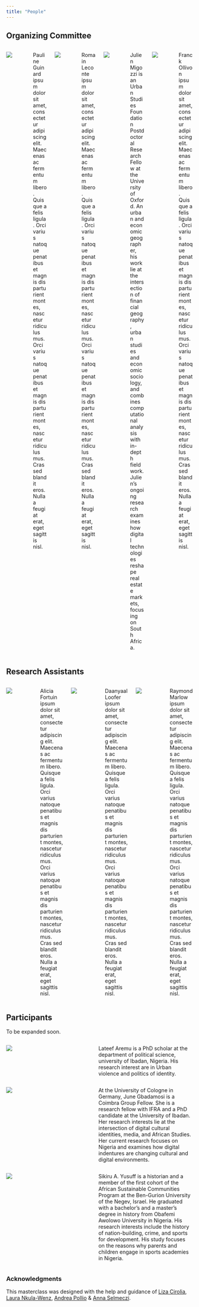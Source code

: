 ---
title: "People"
---

## Organizing Committee

::: columns
::: {.column width="30%"}
![](https://wsrv.nl/?url=wsrv.nl/lichtenstein.jpg&w=200&h=200&fit=cover&mask=circle&maxage=7d)
:::

::: {.column width="10%"}
<!-- empty column to create gap -->
:::

::: {.column width="50%"}
Pauline Guinard ipsum dolor sit amet, consectetur adipiscing elit. Maecenas ac fermentum libero. Quisque a felis ligula. Orci varius natoque penatibus et magnis dis parturient montes, nascetur ridiculus mus. Orci varius natoque penatibus et magnis dis parturient montes, nascetur ridiculus mus. Cras sed blandit eros. Nulla a feugiat erat, eget sagittis nisl.
:::

::: {.column width="30%"}
![](https://wsrv.nl/?url=wsrv.nl/lichtenstein.jpg&w=200&h=200&fit=cover&mask=circle&maxage=7d)
:::

::: {.column width="10%"}
<!-- empty column to create gap -->
:::

::: {.column width="50%"}
Romain Leconte ipsum dolor sit amet, consectetur adipiscing elit. Maecenas ac fermentum libero. Quisque a felis ligula. Orci varius natoque penatibus et magnis dis parturient montes, nascetur ridiculus mus. Orci varius natoque penatibus et magnis dis parturient montes, nascetur ridiculus mus. Cras sed blandit eros. Nulla a feugiat erat, eget sagittis nisl.
:::

::: {.column width="30%"}
![](assets/pic2-modified.png)
:::

::: {.column width="10%"}
<!-- empty column to create gap -->
:::

::: {.column width="50%"}
Julien Migozzi is an Urban Studies Foundation Postdoctoral Research Fellow at the University of Oxford. An urban and economic geographer, his work lie at the intersection of financial geography, urban studies and economic sociology, and combines computational analysis with in-depth fieldwork. Julien's ongoing research examines how digital technologies reshape real estate markets, focusing on South Africa.
:::

::: {.column width="30%"}
![](https://wsrv.nl/?url=wsrv.nl/lichtenstein.jpg&w=200&h=200&fit=cover&mask=circle&maxage=7d)
:::

::: {.column width="10%"}
<!-- empty column to create gap -->
:::

::: {.column width="50%"}
Franck Ollivon ipsum dolor sit amet, consectetur adipiscing elit. Maecenas ac fermentum libero. Quisque a felis ligula. Orci varius natoque penatibus et magnis dis parturient montes, nascetur ridiculus mus. Orci varius natoque penatibus et magnis dis parturient montes, nascetur ridiculus mus. Cras sed blandit eros. Nulla a feugiat erat, eget sagittis nisl.
:::
:::

## Research Assistants

::: columns
::: {.column width="30%"}
![](https://wsrv.nl/?url=wsrv.nl/lichtenstein.jpg&w=200&h=200&fit=cover&mask=circle&maxage=7d)
:::

::: {.column width="10%"}
<!-- empty column to create gap -->
:::

::: {.column width="50%"}
Alicia Fortuin ipsum dolor sit amet, consectetur adipiscing elit. Maecenas ac fermentum libero. Quisque a felis ligula. Orci varius natoque penatibus et magnis dis parturient montes, nascetur ridiculus mus. Orci varius natoque penatibus et magnis dis parturient montes, nascetur ridiculus mus. Cras sed blandit eros. Nulla a feugiat erat, eget sagittis nisl.
:::

::: {.column width="30%"}
![](https://wsrv.nl/?url=wsrv.nl/lichtenstein.jpg&w=200&h=200&fit=cover&mask=circle&maxage=7d)
:::

::: {.column width="10%"}
<!-- empty column to create gap -->
:::

::: {.column width="50%"}
Daanyaal Loofer ipsum dolor sit amet, consectetur adipiscing elit. Maecenas ac fermentum libero. Quisque a felis ligula. Orci varius natoque penatibus et magnis dis parturient montes, nascetur ridiculus mus. Orci varius natoque penatibus et magnis dis parturient montes, nascetur ridiculus mus. Cras sed blandit eros. Nulla a feugiat erat, eget sagittis nisl.
:::

::: {.column width="30%"}
![](https://wsrv.nl/?url=wsrv.nl/lichtenstein.jpg&w=200&h=200&fit=cover&mask=circle&maxage=7d)
:::

::: {.column width="10%"}
<!-- empty column to create gap -->
:::

::: {.column width="50%"}
Raymond Marlow ipsum dolor sit amet, consectetur adipiscing elit. Maecenas ac fermentum libero. Quisque a felis ligula. Orci varius natoque penatibus et magnis dis parturient montes, nascetur ridiculus mus. Orci varius natoque penatibus et magnis dis parturient montes, nascetur ridiculus mus. Cras sed blandit eros. Nulla a feugiat erat, eget sagittis nisl.
:::
:::

## Participants

To be expanded soon.

<!-- start one person -->
::: columns
::: {.column width="30%"}
![](https://wsrv.nl/?url=https://raw.githubusercontent.com/jmigozzi/masterclass/master/assets/lateef2.jpg&w=200&h=200&fit=cover&mask=circle&maxage=7d)
:::

::: {.column width="10%"}
:::

::: {.column width="50%"}
Lateef Aremu is a PhD scholar at the department of political science, university of Ibadan, Nigeria. His research interest are in Urban violence and politics of identity. 
:::
:::

<!-- start one person -->
::: columns
::: {.column width="30%"}
![](https://wsrv.nl/?url=https://raw.githubusercontent.com/jmigozzi/masterclass/master/assets/june.jpg&w=200&h=200&fit=cover&mask=circle&maxage=7d)
:::

::: {.column width="10%"}
:::

::: {.column width="50%"}
At the University of Cologne in Germany, June Gbadamosi is a Coimbra Group Fellow. She is a research fellow with IFRA and a PhD candidate at the University of Ibadan. Her research interests lie at the intersection of digital cultural identities, media, and African Studies. Her current research focuses on Nigeria and examines how digital indentures are changing cultural and digital environments.
:::
:::
<!-- end one person -->


<!-- end one person -->

<!-- start one person -->
::: columns
::: {.column width="30%"}
![](https://wsrv.nl/?url=https://raw.githubusercontent.com/jmigozzi/masterclass/master/assets/yusuff.jpg&w=200&h=200&fit=cover&mask=circle&maxage=7d)
:::

::: {.column width="10%"}
:::

::: {.column width="50%"}
Sikiru A. Yusuff is a historian and a member of the first cohort of the African Sustainable Communities Program at the Ben-Gurion University of the Negev, Israel. He graduated with a bachelor's and a master's degree in history from Obafemi Awolowo University in Nigeria. His research interests include the history of nation-building, crime, and sports for development. His study focuses on the reasons why parents and children engage in sports academies in Nigeria.

:::
:::
<!-- one person -->


### Acknowledgments

This masterclass was designed with the help and guidance of [Liza Cirolia](https://www.africancentreforcities.net/people/liza-cirolia/), [Laura Nkula-Wenz](https://www.africancentreforcities.net/people/laura-nkula-wenz/), [Andrea Pollio](https://www.africancentreforcities.net/people/andrea-pollio/) & [Anna Selmeczi](https://www.africancentreforcities.net/people/anna-selmeczi/).
